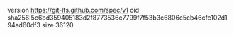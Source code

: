 version https://git-lfs.github.com/spec/v1
oid sha256:5c6bd359405183d2f8773536c7799f7f53b3c6806c5cb46cfc102d194ad60df3
size 36120
